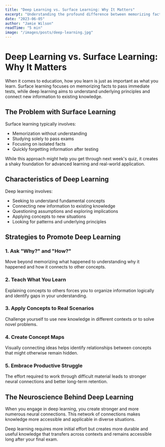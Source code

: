 ```yaml
---
title: "Deep Learning vs. Surface Learning: Why It Matters"
excerpt: "Understanding the profound difference between memorizing facts and truly comprehending concepts for long-term retention."
date: "2023-06-05"
author: "Jamie Wilson"
readTime: "5 min"
image: "/images/posts/deep-learning.jpg"
---
```


# Deep Learning vs. Surface Learning: Why It Matters

When it comes to education, how you learn is just as important as what you learn. Surface learning focuses on memorizing facts to pass immediate tests, while deep learning aims to understand underlying principles and connect new information to existing knowledge.

## The Problem with Surface Learning

Surface learning typically involves:
- Memorization without understanding
- Studying solely to pass exams
- Focusing on isolated facts
- Quickly forgetting information after testing

While this approach might help you get through next week's quiz, it creates a shaky foundation for advanced learning and real-world application.

## Characteristics of Deep Learning

Deep learning involves:
- Seeking to understand fundamental concepts
- Connecting new information to existing knowledge
- Questioning assumptions and exploring implications
- Applying concepts to new situations
- Looking for patterns and underlying principles

## Strategies to Promote Deep Learning

### 1. Ask "Why?" and "How?"
Move beyond memorizing what happened to understanding why it happened and how it connects to other concepts.

### 2. Teach What You Learn
Explaining concepts to others forces you to organize information logically and identify gaps in your understanding.

### 3. Apply Concepts to Real Scenarios
Challenge yourself to use new knowledge in different contexts or to solve novel problems.

### 4. Create Concept Maps
Visually connecting ideas helps identify relationships between concepts that might otherwise remain hidden.

### 5. Embrace Productive Struggle
The effort required to work through difficult material leads to stronger neural connections and better long-term retention.

## The Neuroscience Behind Deep Learning

When you engage in deep learning, you create stronger and more numerous neural connections. This network of connections makes knowledge more accessible and applicable in diverse situations.

Deep learning requires more initial effort but creates more durable and useful knowledge that transfers across contexts and remains accessible long after your final exam. 
